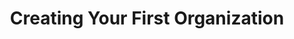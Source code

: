---
section: 'Getting Started'
title: 'Creating Your First Organization'
description: 'Create your first Sandbox Portal Organization and learn how to control data access and user permissions.'
priority: 1
---